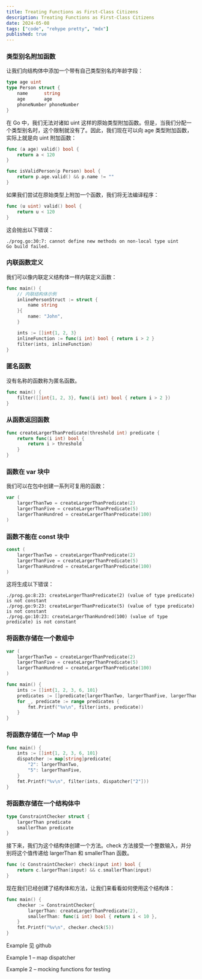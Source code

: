 ```yaml
---
title: Treating Functions as First-Class Citizens
description: Treating Functions as First-Class Citizens
date: 2024-05-08
tags: ["code", "rehype pretty", "mdx"]
published: true
---
```


### 类型别名附加函数

让我们向结构体中添加一个带有自己类型别名的年龄字段：

```go
type age uint
type Person struct {
    name      string
    age       age
    phoneNumber phoneNumber
}
```

在 Go 中，我们无法对诸如 uint 这样的原始类型附加函数。但是，当我们分配一个类型别名时，这个限制就没有了。因此，我们现在可以向 age 类型附加函数，实际上就是向 uint 附加函数：

```go
func (a age) valid() bool {
    return a < 120
}

func isValidPerson(p Person) bool {
    return p.age.valid() && p.name != ""
}
```

如果我们尝试在原始类型上附加一个函数，我们将无法编译程序：

```go
func (u uint) valid() bool {
    return u < 120
}
```

这会抛出以下错误：

```shell
./prog.go:30:7: cannot define new methods on non-local type uint
Go build failed.
```

### 内联函数定义

我们可以像内联定义结构体一样内联定义函数：

```go
func main() {
    // 内联结构体示例
    inlinePersonStruct := struct {
        name string
    }{
        name: "John",
    }

    ints := []int{1, 2, 3}
    inlineFunction := func(i int) bool { return i > 2 }
    filter(ints, inlineFunction)
}
```

### 匿名函数

没有名称的函数称为匿名函数。

```go
func main() {
    filter([]int{1, 2, 3}, func(i int) bool { return i > 2 })
}
```

### 从函数返回函数

```go
func createLargerThanPredicate(threshold int) predicate {
    return func(i int) bool {
        return i > threshold
    }
}
```

### 函数在 var 块中

我们可以在包中创建一系列可复用的函数：

```go
var (
    largerThanTwo = createLargerThanPredicate(2)
    largerThanFive = createLargerThanPredicate(5)
    largerThanHundred = createLargerThanPredicate(100)
)
```

### 函数不能在 const 块中

```go
const (
    largerThanTwo = createLargerThanPredicate(2)
    largerThanFive = createLargerThanPredicate(5)
    largerThanHundred = createLargerThanPredicate(100)
)
```

这将生成以下错误：

```shell
./prog.go:8:23: createLargerThanPredicate(2) (value of type predicate) is not constant
./prog.go:9:23: createLargerThanPredicate(5) (value of type predicate) is not constant
./prog.go:10:23: createLargerThanHundred(100) (value of type predicate) is not constant

```

### 将函数存储在一个数组中

```go
var (
    largerThanTwo = createLargerThanPredicate(2)
    largerThanFive = createLargerThanPredicate(5)
    largerThanHundred = createLargerThanPredicate(100)
)

func main() {
    ints := []int{1, 2, 3, 6, 101}
    predicates := []predicate{largerThanTwo, largerThanFive, largerThanHundred}
    for _, predicate := range predicates {
        fmt.Printf("%v\n", filter(ints, predicate))
    }
}
```

### 将函数存储在一个 Map 中

```go
func main() {
    ints := []int{1, 2, 3, 6, 101}
    dispatcher := map[string]predicate{
        "2": largerThanTwo,
        "5": largerThanFive,
    }
    fmt.Printf("%v\n", filter(ints, dispatcher["2"]))
}
```

### 将函数存储在一个结构体中

```go
type ConstraintChecker struct {
    largerThan predicate
    smallerThan predicate
}
```

接下来，我们为这个结构体创建一个方法。check 方法接受一个整数输入，并分别将这个值传递给 largerThan 和 smallerThan 函数。

```go
func (c ConstraintChecker) check(input int) bool {
    return c.largerThan(input) && c.smallerThan(input)
}
```

现在我们已经创建了结构体和方法，让我们来看看如何使用这个结构体：

```go
func main() {
    checker := ConstraintChecker{
        largerThan: createLargerThanPredicate(2),
        smallerThan: func(i int) bool { return i < 10 },
    }
    fmt.Printf("%v\n", checker.check(5))
}
```

Example 见 github

Example 1 – map dispatcher

Example 2 – mocking functions for testing

